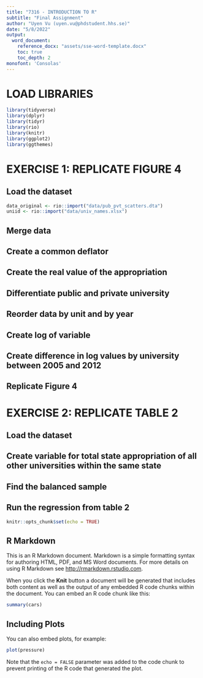 ```yaml
---
title: "7316 - INTRODUCTION TO R"
subtitle: "Final Assignment"
author: "Uyen Vu (uyen.vu@phdstudent.hhs.se)"
date: "5/8/2022"
output: 
  word_document:
    reference_docx: "assets/sse-word-template.docx"
    toc: true
    toc_depth: 2
monofont: 'Consolas'
---
```


\newpage

# LOAD LIBRARIES

```r
library(tidyverse)
library(dplyr)
library(tidyr)
library(rio)
library(knitr)
library(ggplot2)
library(ggthemes)
```

# EXERCISE 1: REPLICATE FIGURE 4
## Load the dataset

```r
data_original <- rio::import("data/pub_pvt_scatters.dta")
uniid <- rio::import("data/univ_names.xlsx")
```

## Merge data

## Create a common deflator

## Create the real value of the appropriation

## Differentiate public and private university

## Reorder data by unit and by year

## Create log of variable

## Create difference in log values by university between 2005 and 2012

## Replicate Figure 4

# EXERCISE 2: REPLICATE TABLE 2

## Load the dataset

## Create variable for total state appropriation of all other universities within the same state

## Find the balanced sample

## Run the regression from table 2





```r
knitr::opts_chunk$set(echo = TRUE)
```

## R Markdown

This is an R Markdown document. Markdown is a simple formatting syntax for authoring HTML, PDF, and MS Word documents. For more details on using R Markdown see <http://rmarkdown.rstudio.com>.

When you click the **Knit** button a document will be generated that includes both content as well as the output of any embedded R code chunks within the document. You can embed an R code chunk like this:

```r
summary(cars)
```

## Including Plots

You can also embed plots, for example:

```r
plot(pressure)
```

Note that the `echo = FALSE` parameter was added to the code chunk to prevent printing of the R code that generated the plot.
